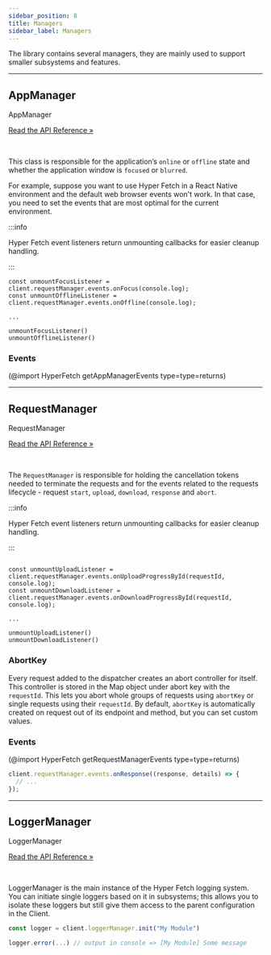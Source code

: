 ```yaml
---
sidebar_position: 8
title: Managers
sidebar_label: Managers
---
```


The library contains several managers, they are mainly used to support smaller subsystems and features.

---

## AppManager

<div class="api-link">
  <div class="api-link-title">AppManager</div>
  <div class="api-link-sub-title">

[Read the API Reference »](/api/Hyper-Fetch/Class/AppManager.mdx)

  </div>
</div>
<br />

This class is responsible for the application’s `online` or `offline` state and whether the application window is
`focused` or `blurred`.

For example, suppose you want to use Hyper Fetch in a React Native environment and the default web browser events won't
work. In that case, you need to set the events that are most optimal for the current environment.

:::info

Hyper Fetch event listeners return unmounting callbacks for easier cleanup handling.

:::

```tsx
const unmountFocusListener = client.requestManager.events.onFocus(console.log);
const unmountOfflineListener = client.requestManager.events.onOffline(console.log);

...

unmountFocusListener()
unmountOfflineListener()
```

### Events

(@import HyperFetch getAppManagerEvents type=type=returns)

---

## RequestManager

<div class="api-link">
  <div class="api-link-title">RequestManager</div>
  <div class="api-link-sub-title">

[Read the API Reference »](/api/Hyper-Fetch/Class/RequestManager.mdx)

  </div>
</div>

<br />

The `RequestManager` is responsible for holding the cancellation tokens needed to terminate the requests and for the
events related to the requests lifecycle - request `start`, `upload`, `download`, `response` and `abort`.

:::info

Hyper Fetch event listeners return unmounting callbacks for easier cleanup handling.

:::

```tsx

const unmountUploadListener = client.requestManager.events.onUploadProgressById(requestId, console.log);
const unmountDownloadListener = client.requestManager.events.onDownloadProgressById(requestId, console.log);

...

unmountUploadListener()
unmountDownloadListener()
```

### AbortKey

Every request added to the dispatcher creates an abort controller for itself. This controller is stored in the Map
object under abort key with the `requestId`. This lets you abort whole groups of requests using `abortKey` or single
requests using their `requestId`. By default, `abortKey` is automatically created on request out of its endpoint and
method, but you can set custom values.

### Events

(@import HyperFetch getRequestManagerEvents type=type=returns)

```ts
client.requestManager.events.onResponse((response, details) => {
  // ...
});
```

---

## LoggerManager

<div class="api-link">
  <div class="api-link-title">LoggerManager</div>
  <div class="api-link-sub-title">

[Read the API Reference »](/api/Hyper-Fetch/Class/LoggerManager.mdx)

  </div>
</div>

<br />

LoggerManager is the main instance of the Hyper Fetch logging system. You can initiate single loggers based on it in
subsystems; this allows you to isolate these loggers but still give them access to the parent configuration in the
Client.

```ts
const logger = client.loggerManager.init("My Module")

logger.error(...) // output in console => [My Module] Some message
```
